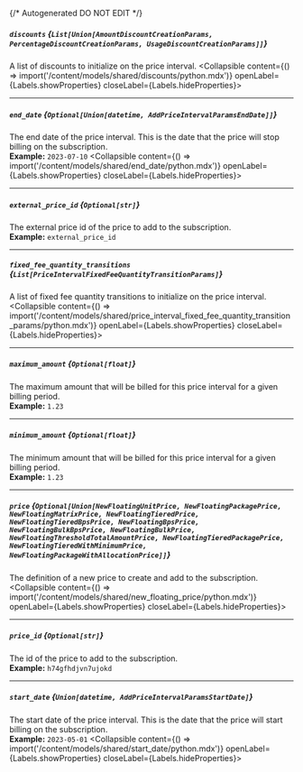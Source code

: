 {/* Autogenerated DO NOT EDIT  */}

##### `discounts` *{`List[Union[AmountDiscountCreationParams, PercentageDiscountCreationParams, UsageDiscountCreationParams]]`}*
A list of discounts to initialize on the price interval.
<Collapsible content={() => import('/content/models/shared/discounts/python.mdx')} openLabel={Labels.showProperties} closeLabel={Labels.hideProperties}>
</Collapsible>

---
##### `end_date` *{`Optional[Union[datetime, AddPriceIntervalParamsEndDate]]`}*
The end date of the price interval. This is the date that the price will stop billing on the subscription.
<br/>
**Example:** `2023-07-10`
<Collapsible content={() => import('/content/models/shared/end_date/python.mdx')} openLabel={Labels.showProperties} closeLabel={Labels.hideProperties}>
</Collapsible>

---
##### `external_price_id` *{`Optional[str]`}*
The external price id of the price to add to the subscription.
<br/>
**Example:** `external_price_id`

---
##### `fixed_fee_quantity_transitions` *{`List[PriceIntervalFixedFeeQuantityTransitionParams]`}*
A list of fixed fee quantity transitions to initialize on the price interval.
<Collapsible content={() => import('/content/models/shared/price_interval_fixed_fee_quantity_transition_params/python.mdx')} openLabel={Labels.showProperties} closeLabel={Labels.hideProperties}>
</Collapsible>

---
##### `maximum_amount` *{`Optional[float]`}*
The maximum amount that will be billed for this price interval for a given billing period.
<br/>
**Example:** `1.23`

---
##### `minimum_amount` *{`Optional[float]`}*
The minimum amount that will be billed for this price interval for a given billing period.
<br/>
**Example:** `1.23`

---
##### `price` *{`Optional[Union[NewFloatingUnitPrice, NewFloatingPackagePrice, NewFloatingMatrixPrice, NewFloatingTieredPrice, NewFloatingTieredBpsPrice, NewFloatingBpsPrice, NewFloatingBulkBpsPrice, NewFloatingBulkPrice, NewFloatingThresholdTotalAmountPrice, NewFloatingTieredPackagePrice, NewFloatingTieredWithMinimumPrice, NewFloatingPackageWithAllocationPrice]]`}*
The definition of a new price to create and add to the subscription.
<Collapsible content={() => import('/content/models/shared/new_floating_price/python.mdx')} openLabel={Labels.showProperties} closeLabel={Labels.hideProperties}>
</Collapsible>

---
##### `price_id` *{`Optional[str]`}*
The id of the price to add to the subscription.
<br/>
**Example:** `h74gfhdjvn7ujokd`

---
##### `start_date` *{`Union[datetime, AddPriceIntervalParamsStartDate]`}*
The start date of the price interval. This is the date that the price will start billing on the subscription.
<br/>
**Example:** `2023-05-01`
<Collapsible content={() => import('/content/models/shared/start_date/python.mdx')} openLabel={Labels.showProperties} closeLabel={Labels.hideProperties}>
</Collapsible>


